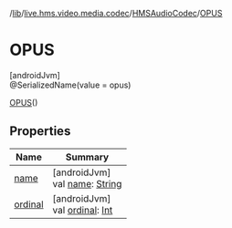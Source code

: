/[lib](/api-reference/android/v2/home/content)/[live.hms.video.media.codec](../../index)/[HMSAudioCodec](../index)/[OPUS](index)

# OPUS

[androidJvm]\
@SerializedName(value = opus)

[OPUS](index)()

## Properties

| Name               | Summary                                                                                                              |
| ------------------ | -------------------------------------------------------------------------------------------------------------------- |
| [name](name)       | [androidJvm]<br />val [name](name): [String](https://kotlinlang.org/api/latest/jvm/stdlib/kotlin/-string/index.html) |
| [ordinal](ordinal) | [androidJvm]<br />val [ordinal](ordinal): [Int](https://kotlinlang.org/api/latest/jvm/stdlib/kotlin/-int/index.html) |
